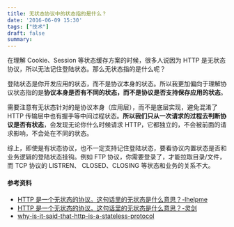 ```yaml
---
title: 无状态协议中的状态指的是什么？
date: '2016-06-09 15:30'
tags: ["技术"]
draft: false
summary: 
---
```

在理解 Cookie、Session 等状态缓存方案的时候，很多人说因为 HTTP 是无状态协议，所以无法记住登陆状态。那么无状态指的是什么呢？

登陆状态是你开发应用的状态，而不是协议本身的状态。所以我更加偏向于理解协议状态指的是**协议本身是否有不同的状态，而不是协议是否支持保存应用的状态**。

需要注意有无状态针对的是协议本身（应用层），而不是底层实现，避免混淆了 HTTP 传输层中也有握手等中间过程状态。**所以我们只从一次请求的过程去判断协议是否有状态**，会发现无论你什么时候请求 HTTP，它都独立的，不会被前面的请求影响，不会处在不同的状态。

综上，即使是有状态协议，也不一定支持记住登陆状态，要看协议内置状态是否和业务逻辑的登陆状态挂钩。例如 FTP 协议，你需要登录了，才能拉取目录/文件，而 TCP 协议的 LISTREN、 CLOSED、CLOSING 等状态和业务的关系不大。

#### 参考资料

- [HTTP 是一个无状态的协议。这句话里的无状态是什么意思？-lhelpme](https://www.zhihu.com/question/23202402/answer/568739106)
- [HTTP 是一个无状态的协议。这句话里的无状态是什么意思？-灵剑](https://www.zhihu.com/question/23202402/answer/527748675)
- [why-is-it-said-that-http-is-a-stateless-protocol](https://stackoverflow.com/questions/13200152/why-is-it-said-that-http-is-a-stateless-protocol)
